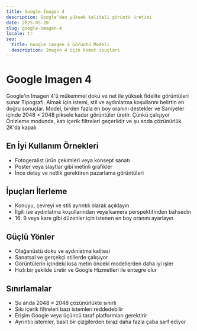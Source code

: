 ```yaml
---
title: Google Imagen 4
description: Google'dan yüksek kaliteli görüntü üretimi
date: 2025-05-20
slug: google-imagen-4
locale: tr
seo:
  title: Google Imagen 4 Görüntü Modeli
  description: Imagen 4 için komut ipuçları
---
```


# Google Imagen 4

Google'ın Imagen 4'ü mükemmel doku ve net ile yüksek fidelite görüntüleri sunar
Tipografi. Almak için istemi, stil ve aydınlatma koşullarını belirtin
en doğru sonuçlar. Model, birden fazla en boy oranını destekler ve
Saniyeler içinde 2048 × 2048 piksele kadar görüntüler üretir. Çünkü çalışıyor
Önizleme modunda, katı içerik filtreleri geçerlidir ve şu anda çözünürlük
2K'da kapalı.

## En İyi Kullanım Örnekleri

- Fotogeralist ürün çekimleri veya konsept sanatı
- Poster veya slaytlar gibi metinli grafikler
- İnce detay ve netlik gerektiren pazarlama görüntüleri

## İpuçları İlerleme

- Konuyu, çevreyi ve stili ayrıntılı olarak açıklayın
- İlgili ise aydınlatma koşullarından veya kamera perspektifinden bahsedin
- 16: 9 veya kare gibi düzenler için istenen en boy oranını ayarlayın

## Güçlü Yönler

- Olağanüstü doku ve aydınlatma kalitesi
- Sanatsal ve gerçekçi stillerde çalışıyor
- Görüntülerin içindeki kısa metin önceki modellerden daha iyi işler
- Hızlı bir şekilde üretir ve Google Hizmetleri ile entegre olur

## Sınırlamalar

- Şu anda 2048 × 2048 çözünürlükte sınırlı
- Sıkı içerik filtreleri bazı istemleri reddedebilir
- Erişim Google veya üçüncü taraf platformları gerektirir
- Ayrıntılı istemler, basit bir çizgilerden biraz daha fazla çaba sarf ediyor
